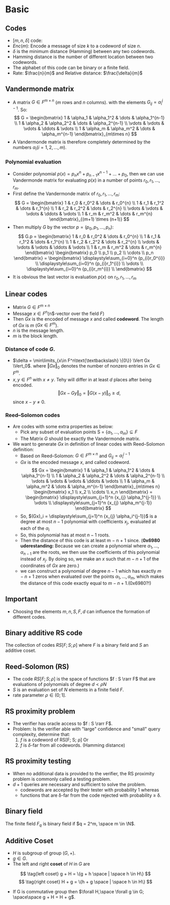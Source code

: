 # Basic
## Codes
- $[m, n , \delta]$ code:
- $Enc(m)$: Encode a message of size $k$ to a codeword of size $n$.
- $\delta$ is the minimum distance (Hamming) between any two codewords.
- Hamming distance is the number of different location between two codewords.
- The alphabet of this code can be binary or a finite field.
- Rate: $\frac{n}{m}$ and Relative distance:  $\frac{\delta}{m}$

##  Vandermonde matrix
- A matrix $G \in F^{m \times n}$ ($m$ rows and $n$ columns). with the elements $G_{ij} = \alpha_i^{j-1}$. So:
$$
G =
\begin{bmatrix}
   1 & \alpha_1 & \alpha_1^2 & \dots & \alpha_1^{n-1} \\
   1 & \alpha_2 & \alpha_2^2 & \dots & \alpha_2^{n-1} \\
   \vdots & \vdots & \vdots & \ddots & \vdots \\
   1 & \alpha_m & \alpha_m^2 & \dots & \alpha_m^{n-1}
\end{bmatrix}_{m\times n}
$$
- A Vandermonde matrix is ​​therefore completely determined by the numbers $\alpha_{i}(i=1,2,\ldots ,m)$.
### Polynomial evaluation
- Consider polynomial $p(x) = p_nx^n + p_{n-1}x^{n-1}+\dots + p_0$, then we can use Vandermonde matrix for evaluating $p(x)$ in a number of points $r_0, r_1, \dots, r_m$.
- First define the Vandermonde matrix of $r_0, r_1, \dots, r_m$:
$$
G =
\begin{bmatrix}
   1 & r_0 & r_0^2 & \dots & r_0^{n} \\
   1 & r_1 & r_1^2 & \dots & r_1^{n} \\
   1 & r_2 & r_2^2 & \dots & r_2^{n} \\
   \vdots & \vdots & \vdots & \ddots & \vdots \\
   1 & r_m & r_m^2 & \dots & r_m^{n}
\end{bmatrix}_{(m+1) \times (n+1)}
$$
- Then multiply $G$ by the vector $p = (p_0, p_1, \dots,p_n)$:
 $$
G.p =
\begin{bmatrix}
   1 & r_0 & r_0^2 & \dots & r_0^{n} \\
   1 & r_1 & r_1^2 & \dots & r_1^{n} \\
   1 & r_2 & r_2^2 & \dots & r_2^{n} \\
   \vdots & \vdots & \vdots & \ddots & \vdots \\
   1 & r_m & r_m^2 & \dots & r_m^{n}
\end{bmatrix}
\begin{bmatrix}
   p_0 \\
   p_1 \\
   p_2 \\
   \cdots \\
   p_n 
\end{bmatrix}
=
\begin{bmatrix}
   \displaystyle\sum_{i=0}^n {p_{i}r_0^{i}} \\
   \displaystyle\sum_{i=0}^n {p_{i}r_1^{i}} \\
   \vdots \\
   \displaystyle\sum_{i=0}^n {p_{i}r_m^{i}} \\
\end{bmatrix}
$$
- It is obvious the last vector is evaluation $p(x)$ on $r_0, r_1, \dots, r_m$

## Linear codes
- Matrix $G \in F^{m \times n}$
- Message $x \in F^{n} ($n$-vector over the field $F$)
- Then $Gx$ is the encoded of message $x$ and called **codeword**. The length of $Gx$ is $m$ ($Gx \in F^m$).
- $n$ is the message length.
- $m$ is the block length.

### Distance of code $G$.
- $\delta = \min\limits_{x\in F^n\text{\textbackslash} \{0\}} \Vert Gx \Vert_0$. where $\Vert Gx \Vert_0$ denotes the number of nonzero entries in $Gx \in F^m$.
- $x, y \in F^n$ with $x \not = y$. Tehy will differ in at least $d$ places after being encoded.
$$
\Vert Gx - Gy \Vert_0 = \Vert G(x-y) \Vert_0 \geqslant d,
$$
since $x-y \not = 0$.

### Reed–Solomon codes
- Are codes with some extra properties as below:
   - Pick any subset of evaluation points S = $\{\alpha_1, \dots, \alpha_m\} \subseteq F$
   - The Matrix $G$ should be exactly the Vandermonde matrix.
- We want to generate $Gx$ in definition of linear codes with Reed–Solomon definition:
    - Based on Reed–Solomon: $G \in F^{m×n}$ and $G_{ij} = α_{i}^{j−1}$
    - $Gx$ is the encoded message $x$, and called codeword.
    $$
    Gx = 
    \begin{bmatrix}
        1 & \alpha_1 & \alpha_1^2 & \dots & \alpha_1^{n-1} \\
        1 & \alpha_2 & \alpha_2^2 & \dots & \alpha_2^{n-1} \\
        \vdots & \vdots & \vdots & \ddots & \vdots \\
        1 & \alpha_m & \alpha_m^2 & \dots & \alpha_m^{n-1}
    \end{bmatrix}_{m\times n}
    \begin{bmatrix}
        x_1 \\
        x_2 \\
        \cdots \\
        x_n 
    \end{bmatrix}
    =
    \begin{bmatrix}
        \displaystyle\sum_{j=1}^n {x_{j} \alpha_1^{j-1}} \\
        \vdots \\
        \displaystyle\sum_{j=1}^n {x_{j} \alpha_m^{j-1}}
    \end{bmatrix}
    $$
    - So, $(Gx)_i = \displaystyle\sum_{j=1}^n {x_{j} \alpha_i^{j-1}}$ is a degree at most $n-1$ polynomial with coefficients $x_j$, evaluated at each of the $\alpha_i$
    - So, this polynomial has at most $n-1$ roots.
    - Then the distance of this code is at least m − n + 1 since. (**0x6980 uderestanding:** Because we can create a polynomial where $\alpha_1, \dots, \alpha_{n-1}$ are the roots, we then use the coefficients of this polynomial instead of $x_j$. By doing so, we make an $x$ such that $m-n+1$ of the coordinates of $Gx$ are zero.)
    - we can construct a polynomial of degree $n-1$ which has exactly $m-n+1$ zeros when evaluated over the points $\alpha_1,\dots, \alpha_m$, which makes the distance of this code exactly equal to $m-n+1$.(0x6980?!)

## Important
- Choosing the elements $m, n, S, F, d$ can influence the formation of different codes.

## Binary additive RS code
The collection of codes $RS[F; S; ρ]$ where $F$ is a binary field and $S$ an additive coset. 

## Reed-Solomon (RS)
- The code $RS[F; S; ρ]$ is the space of functions $f : S \rarr F$ that are evaluations of polynomials of degree $d < ρN$
- $S$ is an evaluation set of $N$ elements in a finite field $F$.
- rate parameter $ρ \in \lparen 0; 1\rbrack$.

## RS proximity problem
- The verifier has oracle access to $f : S \rarr F$.
- Problem: Is the verifier able with "large" confidence and "small" query complexity, determine that:
    1. $f$ is a codeword of RS[F; S; ρ] Or
    2. $f$ is $\delta$-far from all codewords.  (Hamming distance)

## RS proximity testing
- When no additional data is provided to the verifier, the RS proximity problem is commonly called a testing problem.
- $d + 1$ queries are necessary and sufficient to solve the problem.
    - codewords are accepted by their tester with probability 1 whereas 
    - functions that are δ-far from the code rejected with probability ≥ δ.

## Binary field
The finite field $F_q$ is binary field if $q = 2^m, \space m \in \N$.

## Additive Coset
- $H$ is subgroup of group $(G, +)$.
- $g \in G$.
- The left and right **coset** of $H$ in $G$ are

$$
\tag{left coset}
g + H = \{g + h \space | \space h \in H\}
$$
$$
\tag{right coset}
H + g = \{h + g \space | \space h \in H\}
$$
- If G is commutative group then $\forall H,\space \forall g \in G; \space\space g + H = H + g$.